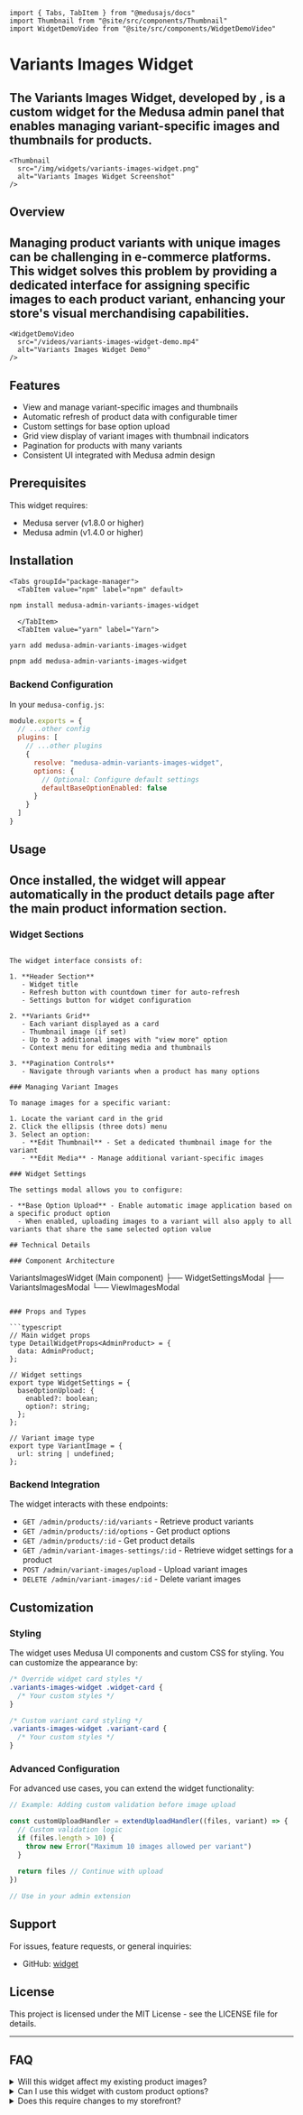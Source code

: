 
```
import { Tabs, TabItem } from "@medusajs/docs"
import Thumbnail from "@site/src/components/Thumbnail"
import WidgetDemoVideo from "@site/src/components/WidgetDemoVideo"
```

# Variants Images Widget 

## The Variants Images Widget, developed by , is a custom widget for the Medusa admin panel that enables managing variant-specific images and thumbnails for products.

```
<Thumbnail
  src="/img/widgets/variants-images-widget.png"
  alt="Variants Images Widget Screenshot"
/>
```

## Overview

## Managing product variants with unique images can be challenging in e-commerce platforms. This widget solves this problem by providing a dedicated interface for assigning specific images to each product variant, enhancing your store's visual merchandising capabilities.
```
<WidgetDemoVideo
  src="/videos/variants-images-widget-demo.mp4"
  alt="Variants Images Widget Demo"
/>
```

## Features

- View and manage variant-specific images and thumbnails
- Automatic refresh of product data with configurable timer
- Custom settings for base option upload
- Grid view display of variant images with thumbnail indicators
- Pagination for products with many variants
- Consistent UI integrated with Medusa admin design

## Prerequisites

This widget requires:
- Medusa server (v1.8.0 or higher)
- Medusa admin (v1.4.0 or higher)

## Installation
```
<Tabs groupId="package-manager">
  <TabItem value="npm" label="npm" default>
```
```bash
npm install medusa-admin-variants-images-widget
```
```
  </TabItem>
  <TabItem value="yarn" label="Yarn">
```
```bash
yarn add medusa-admin-variants-images-widget
```


  </TabItem>
  <TabItem value="pnpm" label="pnpm">

```bash
pnpm add medusa-admin-variants-images-widget
```

  </TabItem>
</Tabs>

### Backend Configuration

In your `medusa-config.js`:

```js
module.exports = {
  // ...other config
  plugins: [
    // ...other plugins
    {
      resolve: "medusa-admin-variants-images-widget",
      options: {
        // Optional: Configure default settings
        defaultBaseOptionEnabled: false
      }
    }
  ]
}
```

## Usage

## Once installed, the widget will appear automatically in the product details page after the main product information section.

### Widget Sections

```

The widget interface consists of:

1. **Header Section**
   - Widget title
   - Refresh button with countdown timer for auto-refresh
   - Settings button for widget configuration

2. **Variants Grid**
   - Each variant displayed as a card
   - Thumbnail image (if set)
   - Up to 3 additional images with "view more" option
   - Context menu for editing media and thumbnails

3. **Pagination Controls**
   - Navigate through variants when a product has many options

### Managing Variant Images

To manage images for a specific variant:

1. Locate the variant card in the grid
2. Click the ellipsis (three dots) menu
3. Select an option:
   - **Edit Thumbnail** - Set a dedicated thumbnail image for the variant
   - **Edit Media** - Manage additional variant-specific images

### Widget Settings

The settings modal allows you to configure:

- **Base Option Upload** - Enable automatic image application based on a specific product option
  - When enabled, uploading images to a variant will also apply to all variants that share the same selected option value

## Technical Details

### Component Architecture

```
VariantsImagesWidget (Main component)
├── WidgetSettingsModal
├── VariantsImagesModal
└── ViewImagesModal
```

### Props and Types

```typescript
// Main widget props
type DetailWidgetProps<AdminProduct> = {
  data: AdminProduct;
};

// Widget settings
export type WidgetSettings = {
  baseOptionUpload: {
    enabled?: boolean;
    option?: string;
  };
};

// Variant image type
export type VariantImage = {
  url: string | undefined;
};
```

### Backend Integration

The widget interacts with these endpoints:

- `GET /admin/products/:id/variants` - Retrieve product variants
- `GET /admin/products/:id/options` - Get product options
- `GET /admin/products/:id` - Get product details
- `GET /admin/variant-images-settings/:id` - Retrieve widget settings for a product
- `POST /admin/variant-images/upload` - Upload variant images
- `DELETE /admin/variant-images/:id` - Delete variant images

## Customization

### Styling

The widget uses Medusa UI components and custom CSS for styling. You can customize the appearance by:

```css
/* Override widget card styles */
.variants-images-widget .widget-card {
  /* Your custom styles */
}

/* Custom variant card styling */
.variants-images-widget .variant-card {
  /* Your custom styles */
}
```

### Advanced Configuration

For advanced use cases, you can extend the widget functionality:

```js
// Example: Adding custom validation before image upload

const customUploadHandler = extendUploadHandler((files, variant) => {
  // Custom validation logic
  if (files.length > 10) {
    throw new Error("Maximum 10 images allowed per variant")
  }
  
  return files // Continue with upload
})

// Use in your admin extension
```

## Support

For issues, feature requests, or general inquiries:
- GitHub: [widget](https://docs.medusajs.com/learn/fundamentals/admin/widgets#main)


## License

This project is licensed under the MIT License - see the LICENSE file for details.

---

## FAQ

<details>
  <summary>Will this widget affect my existing product images?</summary>
  <p>No, this widget manages variant-specific images separately from your main product images. Your existing product images will remain unchanged.</p>
</details>

<details>
  <summary>Can I use this widget with custom product options?</summary>
  <p>Yes, the widget works with any product options defined in your Medusa store, including custom options.</p>
</details>

<details>
  <summary>Does this require changes to my storefront?</summary>
  <p>This widget only affects the admin interface. To display variant-specific images in your storefront, you'll need to modify your storefront code to retrieve and display these images.</p>
</details>

```